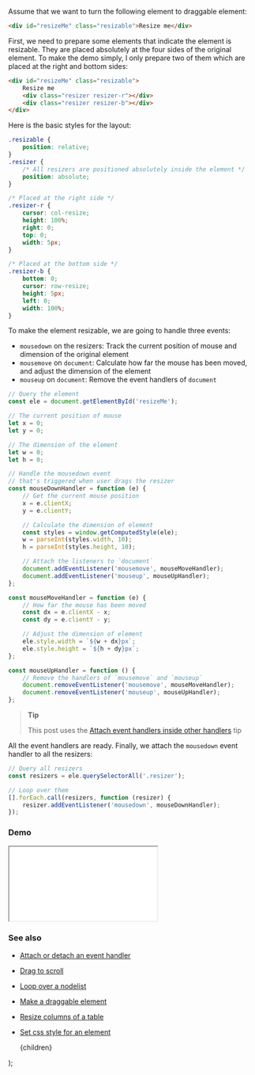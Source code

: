 
Assume that we want to turn the following element to draggable element:

```html
<div id="resizeMe" class="resizable">Resize me</div>
```

First, we need to prepare some elements that indicate the element is resizable. They are placed absolutely at the four sides of the original element.
To make the demo simply, I only prepare two of them which are placed at the right and bottom sides:

```html
<div id="resizeMe" class="resizable">
    Resize me
    <div class="resizer resizer-r"></div>
    <div class="resizer resizer-b"></div>
</div>
```

Here is the basic styles for the layout:

```css
.resizable {
    position: relative;
}
.resizer {
    /* All resizers are positioned absolutely inside the element */
    position: absolute;
}

/* Placed at the right side */
.resizer-r {
    cursor: col-resize;
    height: 100%;
    right: 0;
    top: 0;
    width: 5px;
}

/* Placed at the bottom side */
.resizer-b {
    bottom: 0;
    cursor: row-resize;
    height: 5px;
    left: 0;
    width: 100%;
}
```

To make the element resizable, we are going to handle three events:

-   `mousedown` on the resizers: Track the current position of mouse and dimension of the original element
-   `mousemove` on `document`: Calculate how far the mouse has been moved, and adjust the dimension of the element
-   `mouseup` on `document`: Remove the event handlers of `document`

```js
// Query the element
const ele = document.getElementById('resizeMe');

// The current position of mouse
let x = 0;
let y = 0;

// The dimension of the element
let w = 0;
let h = 0;

// Handle the mousedown event
// that's triggered when user drags the resizer
const mouseDownHandler = function (e) {
    // Get the current mouse position
    x = e.clientX;
    y = e.clientY;

    // Calculate the dimension of element
    const styles = window.getComputedStyle(ele);
    w = parseInt(styles.width, 10);
    h = parseInt(styles.height, 10);

    // Attach the listeners to `document`
    document.addEventListener('mousemove', mouseMoveHandler);
    document.addEventListener('mouseup', mouseUpHandler);
};

const mouseMoveHandler = function (e) {
    // How far the mouse has been moved
    const dx = e.clientX - x;
    const dy = e.clientY - y;

    // Adjust the dimension of element
    ele.style.width = `${w + dx}px`;
    ele.style.height = `${h + dy}px`;
};

const mouseUpHandler = function () {
    // Remove the handlers of `mousemove` and `mouseup`
    document.removeEventListener('mousemove', mouseMoveHandler);
    document.removeEventListener('mouseup', mouseUpHandler);
};
```

> **Tip**
>
> This post uses the [Attach event handlers inside other handlers](/attach-event-handlers-inside-other-handlers) tip

All the event handlers are ready. Finally, we attach the `mousedown` event handler to all the resizers:

```js
// Query all resizers
const resizers = ele.querySelectorAll('.resizer');

// Loop over them
[].forEach.call(resizers, function (resizer) {
    resizer.addEventListener('mousedown', mouseDownHandler);
});
```

### Demo

<iframe src="/demo/make-a-resizable-element/index.html"></iframe>

### See also

-   [Attach or detach an event handler](/attach-or-detach-an-event-handler)
-   [Drag to scroll](/drag-to-scroll)
-   [Loop over a nodelist](/loop-over-a-nodelist)
-   [Make a draggable element](/make-a-draggable-element)
-   [Resize columns of a table](/resize-columns-of-a-table)
-   [Set css style for an element](/set-css-style-for-an-element)

    <PostLayout keywords="" title="Make a resizable element">
        {children}
    </PostLayout>
);
